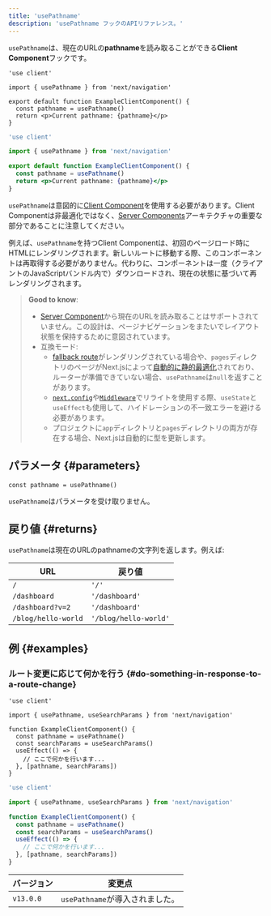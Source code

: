 ```yaml
---
title: 'usePathname'
description: 'usePathname フックのAPIリファレンス。'
---
```


`usePathname`は、現在のURLの**pathname**を読み取ることができる**Client Component**フックです。

<Tabs>
<TabItem value="tsx" label="TypeScript">

```tsx title="app/example-client-component.tsx" switcher
'use client'

import { usePathname } from 'next/navigation'

export default function ExampleClientComponent() {
  const pathname = usePathname()
  return <p>Current pathname: {pathname}</p>
}
```

</TabItem>
<TabItem value="jsx" label="JavaScript">

```jsx title="app/example-client-component.js" switcher
'use client'

import { usePathname } from 'next/navigation'

export default function ExampleClientComponent() {
  const pathname = usePathname()
  return <p>Current pathname: {pathname}</p>
}
```

</TabItem>
</Tabs>

`usePathname`は意図的に[Client Component](/docs/app/building-your-application/rendering/client-components)を使用する必要があります。Client Componentは非最適化ではなく、[Server Components](/docs/app/building-your-application/rendering/server-components)アーキテクチャの重要な部分であることに注意してください。

例えば、`usePathname`を持つClient Componentは、初回のページロード時にHTMLにレンダリングされます。新しいルートに移動する際、このコンポーネントは再取得する必要がありません。代わりに、コンポーネントは一度（クライアントのJavaScriptバンドル内で）ダウンロードされ、現在の状態に基づいて再レンダリングされます。

> **Good to know**:
>
> - [Server Component](/docs/app/building-your-application/rendering/server-components)から現在のURLを読み取ることはサポートされていません。この設計は、ページナビゲーションをまたいでレイアウト状態を保持するために意図されています。
> - 互換モード:
>   - [fallback route](https://nextjs.org/docs/canary/pages/api-reference/functions/get-static-paths#fallback-true)がレンダリングされている場合や、`pages`ディレクトリのページがNext.jsによって[自動的に静的最適化](https://nextjs.org/docs/canary/pages/building-your-application/rendering/automatic-static-optimization)されており、ルーターが準備できていない場合、`usePathname`は`null`を返すことがあります。
>   - [`next.config`](/docs/app/api-reference/config/next-config-js/rewrites)や[`Middleware`](/docs/app/building-your-application/routing/middleware)でリライトを使用する際、`useState`と`useEffect`も使用して、ハイドレーションの不一致エラーを避ける必要があります。
>   - プロジェクトに`app`ディレクトリと`pages`ディレクトリの両方が存在する場合、Next.jsは自動的に型を更新します。

## パラメータ {#parameters}

```tsx
const pathname = usePathname()
```

`usePathname`はパラメータを受け取りません。

## 戻り値 {#returns}

`usePathname`は現在のURLのpathnameの文字列を返します。例えば:

| URL                 | 戻り値                |
| ------------------- | --------------------- |
| `/`                 | `'/'`                 |
| `/dashboard`        | `'/dashboard'`        |
| `/dashboard?v=2`    | `'/dashboard'`        |
| `/blog/hello-world` | `'/blog/hello-world'` |

## 例 {#examples}

### ルート変更に応じて何かを行う {#do-something-in-response-to-a-route-change}

<Tabs>
<TabItem value="tsx" label="TypeScript">

```tsx title="app/example-client-component.tsx" switcher
'use client'

import { usePathname, useSearchParams } from 'next/navigation'

function ExampleClientComponent() {
  const pathname = usePathname()
  const searchParams = useSearchParams()
  useEffect(() => {
    // ここで何かを行います...
  }, [pathname, searchParams])
}
```

</TabItem>
<TabItem value="jsx" label="JavaScript">

```jsx title="app/example-client-component.js" switcher
'use client'

import { usePathname, useSearchParams } from 'next/navigation'

function ExampleClientComponent() {
  const pathname = usePathname()
  const searchParams = useSearchParams()
  useEffect(() => {
    // ここで何かを行います...
  }, [pathname, searchParams])
}
```

</TabItem>
</Tabs>

| バージョン | 変更点                          |
| ---------- | ------------------------------- |
| `v13.0.0`  | `usePathname`が導入されました。 |
